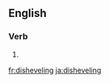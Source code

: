 ==English==

===Verb===
{{head|en}}

# {{present participle of|dishevel|lang=en}}

[[fr:disheveling]]
[[ja:disheveling]]